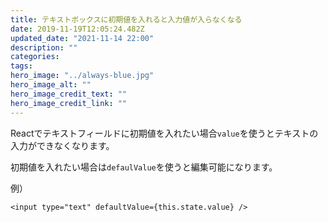 ```yaml
---
title: テキストボックスに初期値を入れると入力値が入らなくなる
date: 2019-11-19T12:05:24.482Z
updated_date: "2021-11-14 22:00"
description: ""
categories:
tags:
hero_image: "../always-blue.jpg"
hero_image_alt: ""
hero_image_credit_text: ""
hero_image_credit_link: ""
---
```

Reactでテキストフィールドに初期値を入れたい場合`value`を使うとテキストの入力ができなくなります。

初期値を入れたい場合は`defaulValue`を使うと編集可能になります。

例）
```
<input type="text" defaultValue={this.state.value} />
```
